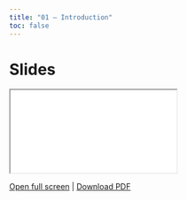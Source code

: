 ```yaml
---
title: "01 — Introduction"
toc: false
---
```


# Slides

<div class="embed-slides">
  <iframe src="slides.html" title="Session 01 Slides" allowfullscreen></iframe>
</div>

[Open full screen](slides.html) | [Download PDF](slides.pdf)


